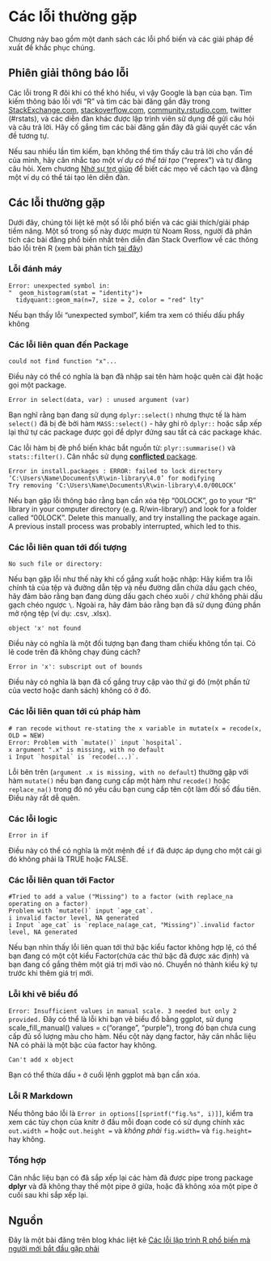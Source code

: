 
# Các lỗi thường gặp {#errors}  

Chương này bao gồm một danh sách các lỗi phổ biến và các giải pháp đề xuất để khắc phục chúng.  


## Phiên giải thông báo lỗi  

Các lỗi trong R đôi khi có thể khó hiểu, vì vậy Google là bạn của bạn. Tìm kiếm thông báo lỗi với “R” và tìm các bài đăng gần đây trong [StackExchange.com](StackExchange.com), [stackoverflow.com](stackoverflow.com), [community.rstudio.com](community.rstudio.com), twitter (#rstats), và các diễn đàn khác được lập trình viên sử dụng để gửi câu hỏi và câu trả lời. Hãy cố gắng tìm các bài đăng gần đây đã giải quyết các vấn đề tương tự.  

Nếu sau nhiều lần tìm kiếm, bạn không thể tìm thấy câu trả lời cho vấn đề của mình, hãy cân nhắc tạo một *ví dụ có thể tái tạo* ("reprex") và tự đăng câu hỏi. Xem chương [Nhờ sự trợ giúp](help.vn.qmd) để biết các mẹo về cách tạo và đăng một ví dụ có thể tái tạo lên diễn đàn. 


## Các lỗi thường gặp 

Dưới đây, chúng tôi liệt kê một số lỗi phổ biến và các giải thích/giải pháp tiềm năng. Một số trong số này được mượn từ Noam Ross, người đã phân tích các bài đăng phổ biến nhất trên diễn đàn Stack Overflow về các thông báo lỗi trên R (xem bài phân tích [tại đây](https://github.com/noamross/zero-dependency-problems/blob/master/misc/stack-overflow-common-r-errors.md))  


### Lỗi đánh máy {.unnumbered}  

```
Error: unexpected symbol in:
"  geom_histogram(stat = "identity")+
  tidyquant::geom_ma(n=7, size = 2, color = "red" lty"
```
Nếu bạn thấy lỗi "unexpected symbol", kiểm tra xem có thiếu dấu phẩy không  



### Các lỗi liên quan đến Package {.unnumbered}  

```
could not find function "x"...
```
Điều này có thể có nghĩa là bạn đã nhập sai tên hàm hoặc quên cài đặt hoặc gọi một package.


```
Error in select(data, var) : unused argument (var)
```
Bạn nghĩ rằng bạn đang sử dụng `dplyr::select()` nhưng thực tế là hàm `select()` đã bị đè bởi hàm `MASS::select()` - hãy ghi rõ `dplyr::` hoặc sắp xếp lại thứ tự các package được gọi để dplyr đứng sau tất cả các package khác.

Các lỗi hàm bị đè phổ biến khác bắt nguồn từ: `plyr::summarise()` và `stats::filter()`. Cân nhắc sử dụng [**conflicted** package](https://www.tidyverse.org/blog/2018/06/conflicted/).




```
Error in install.packages : ERROR: failed to lock directory ‘C:\Users\Name\Documents\R\win-library\4.0’ for modifying
Try removing ‘C:\Users\Name\Documents\R\win-library\4.0/00LOCK’
```

Nếu bạn gặp lỗi thông báo rằng bạn cần xóa tệp "00LOCK", go to your "R" library in your computer directory (e.g. R/win-library/) and look for a folder called "00LOCK". Delete this manually, and try installing the package again. A previous install process was probably interrupted, which led to this.  




### Các lỗi liên quan tới đối tượng {.unnumbered}  

```
No such file or directory:
```
Nếu bạn gặp lỗi như thế này khi cố gắng xuất hoặc nhập: Hãy kiểm tra lỗi chính tả của tệp và đường dẫn tệp và nếu đường dẫn chứa dấu gạch chéo, hãy đảm bảo rằng bạn đang dùng dấu gạch chéo xuôi `/` chứ không phải dấu gạch chéo ngược `\`. Ngoài ra, hãy đảm bảo rằng bạn đã sử dụng đúng phần mở rộng tệp (ví dụ: .csv, .xlsx).  


```
object 'x' not found 
```
Điều này có nghĩa là một đối tượng bạn đang tham chiếu không tồn tại. Có lẽ code trên đã không chạy đúng cách? 


```
Error in 'x': subscript out of bounds
```
Điều này có nghĩa là bạn đã cố gắng truy cập vào thứ gì đó (một phần tử của vectơ hoặc danh sách) không có ở đó. 




### Các lỗi liên quan tới cú pháp hàm {.unnumbered}

```
# ran recode without re-stating the x variable in mutate(x = recode(x, OLD = NEW)
Error: Problem with `mutate()` input `hospital`.
x argument ".x" is missing, with no default
i Input `hospital` is `recode(...)`.
```
Lỗi bên trên (`argument .x is missing, with no default`) thường gặp với hàm `mutate()` nếu bạn đang cung cấp một hàm như `recode()` hoặc `replace_na()` trong đó nó yêu cầu bạn cung cấp tên cột làm đối số đầu tiên. Điều này rất dễ quên.  



### Các lỗi logic {.unnumbered}  

```
Error in if
```

Điều này có thể có nghĩa là một mệnh đề `if` đã được áp dụng cho một cái gì đó không phải là TRUE hoặc FALSE.  


### Các lỗi liên quan tới Factor {.unnumbered}  

```
#Tried to add a value ("Missing") to a factor (with replace_na operating on a factor)
Problem with `mutate()` input `age_cat`.
i invalid factor level, NA generated
i Input `age_cat` is `replace_na(age_cat, "Missing")`.invalid factor level, NA generated
```
Nếu bạn nhìn thấy lỗi liên quan tới thứ bậc kiểu factor không hợp lệ, có thể bạn đang có một cột kiểu Factor(chứa các thứ bậc đã được xác định) và bạn đang cố gắng thêm một giá trị mới vào nó. Chuyển nó thành kiểu ký tự trước khi thêm giá trị mới.  


### Lỗi khi vẽ biểu đồ {.unnumbered}  

`Error: Insufficient values in manual scale. 3 needed but only 2 provided.`
Đây có thể là lỗi khi bạn vẽ biểu đồ bằng ggplot, sử dụng scale_fill_manual() values = c("orange", "purple"), trong đó bạn chưa cung cấp đủ số lượng màu cho hàm. Nếu cột này dạng factor, hãy cân nhắc liệu NA có phải là một bậc của factor hay không.

```
Can't add x object
```
Bạn có thể thừa dấu `+` ở cuối lệnh ggplot mà bạn cần xóa.


### Lỗi R Markdown {.unnumbered}  

Nếu thông báo lỗi là `Error in options[[sprintf("fig.%s", i)]]`, kiểm tra xem các tùy chọn của knitr ở đầu mỗi đoạn code có sử dụng chính xác `out.width = ` hoặc `out.height = ` và *không phải* `fig.width=` và `fig.height=` hay không.

### Tổng hợp {.unnumbered}  

Cân nhắc liệu bạn có đã sắp xếp lại các hàm đã được pipe trong package **dplyr** và đã không thay thế một pipe ở giữa, hoặc đã không xóa một pipe ở cuối sau khi sắp xếp lại.

 


<!-- ======================================================= -->
## Nguồn { }

Đây là một bài đăng trên blog khác liệt kê [Các lỗi lập trình R phổ biến mà người mới bắt đầu gặp phải](https://www.r-bloggers.com/2016/06/common-r-programming-errors-faced-by-beginners/)
